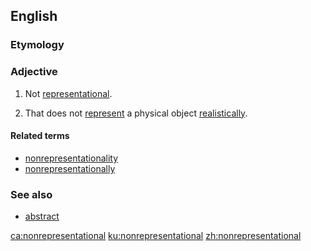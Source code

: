 ==English==

===Etymology===
{{prefix|non|representational|lang=en}}

===Adjective===
{{en-adj|-}}

# Not [[representational]].
# {{context|arts|lang=en}} That does not [[represent]] a physical object [[realistically]].

====Related terms====
* [[nonrepresentationality]]
* [[nonrepresentationally]]

===See also===
* [[abstract]]

[[ca:nonrepresentational]]
[[ku:nonrepresentational]]
[[zh:nonrepresentational]]